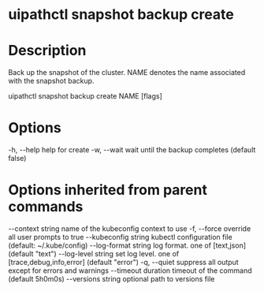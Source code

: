 ﻿# uipathctl snapshot backup create

# Description

Back up the snapshot of the cluster. NAME denotes the name associated with the snapshot backup.

uipathctl snapshot backup create NAME [flags]

# Options

-h, --help   help for create
  -w, --wait   wait until the backup completes (default false)

# Options inherited from parent commands

--context string      name of the kubeconfig context to use
  -f, --force               override all user prompts to true
      --kubeconfig string   kubectl configuration file (default: ~/.kube/config)
      --log-format string   log format. one of [text,json] (default "text")
      --log-level string    set log level. one of [trace,debug,info,error] (default "error")
  -q, --quiet               suppress all output except for errors and warnings
      --timeout duration    timeout of the command (default 5h0m0s)
      --versions string     optional path to versions file
